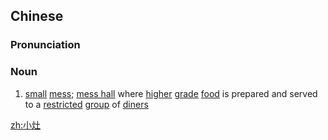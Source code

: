 ==Chinese==
{{zh-forms}}

===Pronunciation===
{{zh-pron
|m=xiǎozào
|c=siu2 zou3
|mn=qz,xm,zz:sió-chàu
|cat=n
}}

===Noun===
{{zh-noun}}

# [[small]] [[mess]]; [[mess hall]] where [[higher]] [[grade]] [[food]] is prepared and served to a [[restricted]] [[group]] of [[diner]]s

[[zh:小灶]]